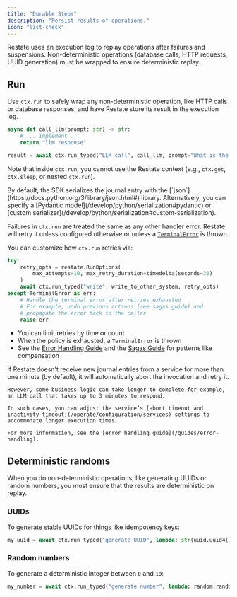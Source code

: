 ```yaml
---
title: "Durable Steps"
description: "Persist results of operations."
icon: "list-check"
---
```


Restate uses an execution log to replay operations after failures and suspensions. Non-deterministic operations (database calls, HTTP requests, UUID generation) must be wrapped to ensure deterministic replay.

## Run 

Use `ctx.run` to safely wrap any non-deterministic operation, like HTTP calls or database responses, and have Restate store its result in the execution log.

```python {"CODE_LOAD::python/src/develop/journaling_results.py#side_effect"} 
async def call_llm(prompt: str) -> str:
    # ... implement ...
    return "llm response"

result = await ctx.run_typed("LLM call", call_llm, prompt="What is the weather?")
```

Note that inside `ctx.run`, you cannot use the Restate context (e.g., `ctx.get`, `ctx.sleep`, or nested `ctx.run`).

<AccordionGroup>

  <Accordion title="Serialization">
      By default, the SDK serializes the journal entry with the [`json`](https://docs.python.org/3/library/json.html#) library.
      Alternatively, you can specify a [Pydantic model](/develop/python/serialization#pydantic) or [custom serializer](/develop/python/serialization#custom-serialization).
  </Accordion>

  <Accordion title="Error handling and retry policies">

  Failures in `ctx.run` are treated the same as any other handler error. Restate will retry it unless configured otherwise or unless a [`TerminalError`](/develop/python/error-handling) is thrown.

  You can customize how `ctx.run` retries via:

```py {"CODE_LOAD::python/src/develop/retries.py#here"} 
try:
    retry_opts = restate.RunOptions(
        max_attempts=10, max_retry_duration=timedelta(seconds=30)
    )
    await ctx.run_typed("write", write_to_other_system, retry_opts)
except TerminalError as err:
    # Handle the terminal error after retries exhausted
    # For example, undo previous actions (see sagas guide) and
    # propagate the error back to the caller
    raise err
```

  * You can limit retries by time or count
  * When the policy is exhausted, a `TerminalError` is thrown
  * See the [Error Handling Guide](/guides/error-handling) and the [Sagas Guide](/guides/sagas) for patterns like compensation

  </Accordion>
  <Accordion title="Increasing timeouts">
    If Restate doesn't receive new journal entries from a service for more than one minute (by default), it will automatically abort the invocation and retry it.

    However, some business logic can take longer to complete—for example, an LLM call that takes up to 3 minutes to respond.

    In such cases, you can adjust the service’s [abort timeout and inactivity timeout](/operate/configuration/services) settings to accommodate longer execution times.

    For more information, see the [error handling guide](/guides/error-handling).
  </Accordion>

</AccordionGroup>

## Deterministic randoms

When you do non-deterministic operations, like generating UUIDs or random numbers, you must ensure that the results are deterministic on replay.

### UUIDs

To generate stable UUIDs for things like idempotency keys:

```python {"CODE_LOAD::python/src/develop/journaling_results.py#uuid"} 
my_uuid = await ctx.run_typed("generate UUID", lambda: str(uuid.uuid4()))
```

### Random numbers

To generate a deterministic integer between `0` and `10`:


```python {"CODE_LOAD::python/src/develop/journaling_results.py#random_nb"} 
my_number = await ctx.run_typed("generate number", lambda: random.randint(0, 10))
```
